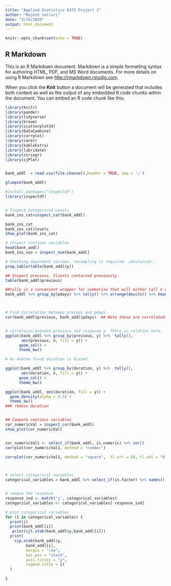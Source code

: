 ---
title: "Applied Statistics 6372 Project 2"
author: "Rajesh satluri"
date: "3/19/2020"
output: html_document
---

```{r setup, include=FALSE}
knitr::opts_chunk$set(echo = TRUE)
```

## R Markdown

This is an R Markdown document. Markdown is a simple formatting syntax for authoring HTML, PDF, and MS Word documents. For more details on using R Markdown see <http://rmarkdown.rstudio.com>.

When you click the **Knit** button a document will be generated that includes both content as well as the output of any embedded R code chunks within the document. You can embed an R code chunk like this:

```{r}

library(knitr)
library(pander)
library(tidyverse)
library(broom)
library(scatterplot3d)
library(DataCombine)
library(corrplot)
library(caret)
library(kableExtra)
library(lubridate)
library(stringr)
library(sjPlot) 


bank_addl  = read.csv(file.choose(),header = TRUE, sep = ';')

glimpse(bank_addl)

#install.packages("inspectdf")
library(inspectdf)


# Inspect Categorical Levels
bank_ins_cat=inspect_cat(bank_addl)

bank_ins_cat
bank_ins_cat$levels
show_plot(bank_ins_cat)

# Inspect Contious variables
head(bank_addl)
bank_ins_con = inspect_num(bank_addl)

# Checking dependent variabe. resampling is required. imbalanced...
prop.table(table(bank_addl$y))

## Inspect previous. Clients contacted previously
table(bank_addl$previous)

##tally is a convenient wrapper for summarise that will either call n or sum(n) depending on whether you're tallying for the first time, or #re-tallying. count() is similar, but also does the group_by for you.
bank_addl %>% group_by(pdays) %>% tally() %>% arrange(desc(n)) %>% head()



# Find Correlation between prevous and pdays
cor(bank_addl$previous, bank_addl$pdays)  ## Note these are correlated. we may drop pdays


# correlaion between previous and response y. There is relation here.
ggplot(bank_addl %>% group_by(previous, y) %>%  tally(), 
       aes(previous, n, fill = y)) +
      geom_col() +
      theme_bw()

# As Andrew found duration is biased

ggplot(bank_addl %>% group_by(duration, y) %>%  tally(), 
       aes(duration, n, fill = y)) +
      geom_col() +
      theme_bw()

ggplot(bank_addl, aes(duration, fill = y)) +
  geom_density(alpha = 0.5) +
  theme_bw()
### remove duration


## Compare contious variables 
cor_numericVal = inspect_cor(bank_addl)
show_plot(cor_numericVal)


cor_numericVal1 <- select_if(bank_addl, is.numeric) %>% cor()
corrplot(cor_numericVal1, method = "number")

corrplot(cor_numericVal1, method = "square",  tl.srt = 50, tl.col = "black", tl.cex = 0.6, title = "Correlation of Variables", mar=c(0,0,1,0))



# select categorical variables
categorical_variables = bank_addl %>% select_if(is.factor) %>% names()


# remove the response
response_ind <- match('y', categorical_variables)
categorical_variables <- categorical_variables[-response_ind]

# plot categorical variables
for (i in categorical_variables) {
  print(i)
  print(bank_addl[i])
   print(sjt.xtab(bank_addl$y,bank_addl[i]))
  print(
    sjp.xtab(bank_addl$y,
         bank_addl[i],
         margin = "row",
         bar.pos = "stack",
         axis.titles = "y",
         legend.title = i)
  )
 
}






```
